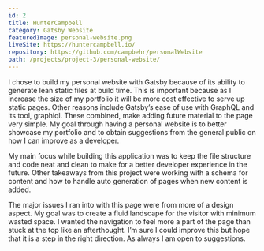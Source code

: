 ```yaml
---
id: 2
title: HunterCampbell
category: Gatsby Website
featuredImage: personal-website.png
liveSite: https://huntercampbell.io/
repository: https://github.com/campbehr/personalWebsite
path: /projects/project-3/personal-website/
---
```


I chose to build my personal website with Gatsby because of its ability to generate lean static files at build time. This is important because as I increase the size of my portfolio it will be more cost effective to serve up static pages. Other reasons include Gatsby’s ease of use with GraphQL and its tool, graphiql. These combined, make adding future material to the page very simple. My goal through having a personal website is to better showcase my portfolio and to obtain suggestions from the general public on how I can improve as a developer.

My main focus while building this application was to keep the file structure and code neat and clean to make for a better developer experience in the future. Other takeaways from this project were working with a schema for content and how to handle auto generation of pages when new content is added.

The major issues I ran into with this page were from more of a design aspect. My goal was to create a fluid landscape for the visitor with minimum wasted space. I wanted the navigation to feel more a part of the page than stuck at the top like an afterthought. I’m sure I could improve this but hope that it is a step in the right direction. As always I am open to suggestions.
